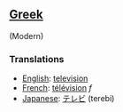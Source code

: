 ==[[Greek]]== (Modern)
===Translations===
*[[English]]: [[television]]
*[[French]]: [[télévision]] ''f''
*[[Japanese]]: [[テレビ]] (terebi)